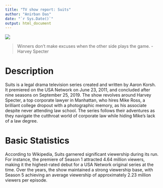 ```yaml
---
title: "TV show report: Suits"
author: "Anirban Das"
date: "`r Sys.Date()`"
output: html_document
---
```


![](Resources/Suits-Season-10.webp)


> Winners don't make excuses when the other side plays the game. - Harvey Specter




# Description

Suits is a legal drama television series created and written by Aaron Korsh. It premiered on the USA Network on June 23, 2011, and concluded after nine seasons on September 25, 2019. The show revolves around Harvey Specter, a top corporate lawyer in Manhattan, who hires Mike Ross, a brilliant college dropout with a photographic memory, as his associate despite never attending law school. The series follows their adventures as they navigate the cutthroat world of corporate law while hiding Mike's lack of a law degree.

# Basic Statistics

According to Wikipedia, Suits garnered significant viewership during its run. For instance, the premiere of Season 1 attracted 4.64 million viewers, making it the highest-rated debut for a USA Network original series at the time. Over the years, the show maintained a strong viewership base, with Season 5 achieving an average viewership of approximately 2.23 million viewers per episode.

